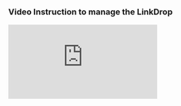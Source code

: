 ### Video Instruction to manage the LinkDrop

<div className="mt-6 border border-2 border-gray-300 rounded-md overflow-hidden">
  <div className="relative pb-[56.25%] h-0">
    <iframe
      className="absolute top-0 left-0 w-full h-full"
      src="https://www.youtube.com/embed/2rrVymZlyS4"
      title="YouTube video player"
      frameborder="0"
      allow="accelerometer; autoplay; clipboard-write; encrypted-media; gyroscope; picture-in-picture; web-share"
      allowfullscreen
    ></iframe>
  </div>
</div>
